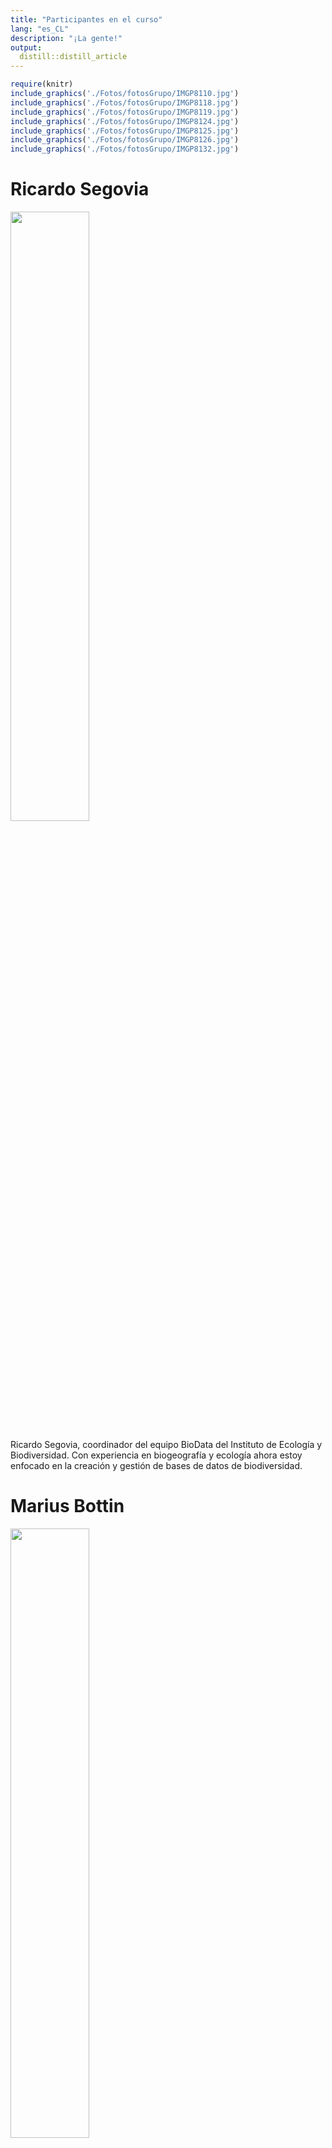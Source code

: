```yaml
---
title: "Participantes en el curso"
lang: "es_CL"
description: "¡La gente!"
output:
  distill::distill_article
---
```



```r
require(knitr)
include_graphics('./Fotos/fotosGrupo/IMGP8110.jpg')
include_graphics('./Fotos/fotosGrupo/IMGP8118.jpg')
include_graphics('./Fotos/fotosGrupo/IMGP8119.jpg')
include_graphics('./Fotos/fotosGrupo/IMGP8124.jpg')
include_graphics('./Fotos/fotosGrupo/IMGP8125.jpg')
include_graphics('./Fotos/fotosGrupo/IMGP8126.jpg')
include_graphics('./Fotos/fotosGrupo/IMGP8132.jpg')
```



# Ricardo Segovia

![](Fotos/RicardoSegovia.jpg){width=50%}

Ricardo Segovia, coordinador del equipo BioData del Instituto de Ecología y Biodiversidad. Con experiencia en biogeografía y ecología ahora estoy enfocado en la creación y gestión de bases de datos de biodiversidad.


# Marius Bottin

![](Fotos/MariusBottin.jpg){width=50%}

Soy un ecólogo francés viviendo en Bogotá, Colombia. He trabajado en la ecología de la diatomeas de los ríos franceses, las vegetaciones de las praderas secas del sur-occidente de Francia y los páramos colombianos. Ahora me dedico principalmente a... ¡limpiar datos de biodiversidad! (una otra manera más seria de decir lo mismo es: trabajo en la estructuración y el mantenimiento de bases de datos de biodiversidad).


# Diego Alarcón

![](Fotos/DiegoAlarcon.jpg){width=50%}

# Catalina Merino

![](Fotos/CatalinaMerino.jpeg){width=50%}

Mi nombre es Catalina Merino Yunnissi, soy Bióloga con estudios de postítulo en GIS y Métodos Estadísticos. Cuando egresé entré a trabajar en el Museo Nacional de Historia Natural, al Área de Zoología de Invertebrados. Actualmente soy la Administradora de Colecciones del Área y me encargo de la gestión, conservación y documentación de estas.


# Felipe Durán

![](./Fotos/FelipeDurán.jpg){width=50%}

Soy biólogo y actualmente estudiante del Doctorado en Sistemática y Biodiversidad de la Universidad de Concepción, donde me encuentro desarrollando mi proyecto de tesis relacionada a la evolución de los ciclos de vida, utilizando como modelo de estudio a los anfibios. Anteriormente me he dedicado a estudiar la biodiversidad de anuros chilenos desde una perspectiva taxonómica, filogeográfica y ecológica.



# Gustavo Torres Mellado

![](Fotos/GustavoTorresMellado.jpg){width=50%}

Gustavo A. Torres Mellado, biólogo con mención en biodiversidad y conservación biológica UdeC. Desde hace más de una década me dedico a la consultoría ambiental, específicamente a la caracterización desde matrices bióticas diversas, principalmente flora y vegetación, y en menor grado funga, fauna terrestre, limnología, entre otros. Durante mis años formativos me he dedicado a la ecología de microorganismos del suelo, específicamente en la simbiosis micorrícica de ambientes extremos.

# Pamela Martínez
![](Fotos/PamelaMartínez .jpg){width=50%}

Me llamo Pamela Martínez, soy Ingeniera Forestal de la Pontificia Universidad Católica de Chile. Me titulé con la especialidad de territorio y manejo de bosque. He trabajado construyendo una geodatabase de datos históricos vegetacionales, y he ayudado a crear indicadores para determinar lugares prioritarios de reforestación a nivel nacional. Además, me he desenvuelto en otras áreas, con temáticas relacionadas con mi profesión y otras que no son abarcadas dentro de esta. Actualmente me desempeño como asistente de gerencia en IEB.




# Javiera Vergara Vidal

Soy de Concepción, Soy licenciada en biología de la Universidad de Concepción. 
terminé un trainee en fullstack orientado a python (django), por lo que se supone soy programadora *junior* (pero creo que aun me falta mucho para considerarme junior)
Estoy en un diplomado de data analyst pero me está costando mucho power Bi
Estoy Seleccionada para un programa de talento digital para Chile en data science para el próximo año.
Mi portafolio incompleto:
https://portfolio-darkss.vercel.app/

Mi github está incompleto y desordenado
 https://github.com/xavi-v

Mi linkedin está incompleto y desordenado tambien https://www.linkedin.com/in/javi-vergara-vidal/

mini tutorial que hice para postgres en Windows
https://miro.com/app/board/uXjVNOqt4Cw=/

Pasé por paleontología, micología,tengo licencia de buceo autónomo básico pero aun no tengo licencia tipo B.

# Angelica Villalobo Lopez

![](./Fotos/AngelicaVillaloboLopez.jpg)

Soy biólogo, MSc mención Botánica, actualmente estudiante de Doctorado en Sistemática y Biodiversidad en la Universidad de Concepción. Mi investigación se enfoca en la conservación, centrándome principalmente en las especies del género Copiapoa que habitan por toda la costa de Chile, he trabajado actualizando gran parte de las áreas de ocupaciones y extensiones de presencia de estas especies y en los estados de conservación.


# Amparo Rodriguez

![](./Fotos/AmparoRodriguez.jpg){width=50%}
Soy Amparo M Rodríguez Ruiz, graduada en biología por la Universidad de Sevilla y diplomada en Ornitología. Mi interés se centra en la biología de vertebrados depredadores y su conservación, principalmente buscando la resolución de conflictos humano-animal. Actualmente profundizo en el estudio de la conducta y ecología de aves rapaces a través del doctorado en Sistemática y Biodiversidad de la Universidad de Concepción.

# Karla García


![](./Fotos/KarlaGarcia.jpg){width=50%}

Soy Bióloga con Mención en Biodiversidad y Conservación Biológica, Magíster en Zoología y Doctora en Biodiversidad. Mis líneas de interés e investigación han estado relacionadas a la conservación y ecología de poblaciones de mamíferos. Parte importante de mi trayectoria profesional también ha estado relacionada con la consultoría y gestión ambiental, enfocándome en realizar levantamientos biológicos, coordinación de equipos y formando parte de estudios de planificación territorial de áreas silvestres. 

# Catalina Marin Cruz 

![](./Fotos/CatalinaMarinCruz.jpg){width=50%}

Soy Catalina Marín Cruz, Bióloga y Magister en Ciencias con mención en Botánica. Mis estudios científicos se han centrado en líquenes de ambientes extremos, principalmente aquellos que habitan en el Desierto de Atacama y la Antártica. Estudiando las condiciones microclimáticas en los lugares donde estos organismos habitan, comparado la respuesta de fotosintética primaria ante la desecación y shock térmico con especies del desierto y la Antártica, además el efecto del calentamiento pasivo en especies antárticas. Actualmente soy Data Manager del Instituto Milenio Bases de Ecosistemas Antárticos y Subantárticos (BASE), donde me encargo del manejo de datos de todas las líneas de investigación, asegurando la publicación de dicha información bajo los principios FAIR.


# Francisca González Contreras


![](./Fotos/FranciscaGonzálezContreras.jpg){width=50%}

Encargada de Sistemas de Información Geográfica de proyecto Fauna Impactada.
Candidata a Magíster en Análisis Geográfico de Universidad de Concepción.Licenciada en Geografía Universidad de Chile



# fran gonzalez deramond

![](./Fotos/fran gonzalez deramond.jpeg){width=50%}

Hola!... Soy bióloga marina y me apasiona mucho las macroalgas, en especial las pardas. Mi pasatiempo favorito es ir a bucear junto con mis amigxs a la Reserva Marina Isla de Chañaral, ubicada en la región de Atacama. ¡Lo recomiendo enormemente! Este lugar es simplemente increíble, repleto de biodiversidad marina. En la actualidad, me desempeño como especialista en biodiversidad, trabajando en proyectos de impacto ambiental. Mi enfoque principal es la conservación de especies y la mitigación de los impactos en los ecosistemas. 


# Juan Pablo Vicencio

![](./Fotos/Juan Pablo Vicencio_.jpg){width=50%}

Me llamo Juan Pablo Vicencio Segura, provengo de la ciudad de San Felipe (Región de Valparaíso) y actualmente me encuentro cursando cuarto año de Ingeniería en Conservación de Recursos Naturales en la Universidad Austral de Chile (Valdivia).  Mi interés profesional aboga a la botánica, y en ese sentido he estado trabajado en el levantamiento del herbario VALD y la puesta en valor de su pequeña colección botánica. 

# Valentina Perez

![](./Fotos/Valentina Perez_foto.jpeg){width=50%}
Soy Valentina Pérez, Ingeniera forestal de profesión. Mis temas de interés son principalmente la botánica, la biogeografía y ecología evolutiva por lo que me gustan mucho las plantas. He trabajado con manejo de base de datos principalmente con rasgos funcionales de plantas leñosas de Chile. Me gusta andar en bicicleta, hacer cerámica y cocinar.


# Victoria_Arevalo
![](./Fotos/Victoria_Arevalo_R.jpg){width=50%}
